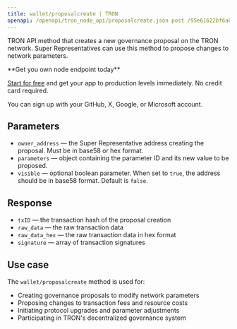 ---
title: wallet/proposalcreate | TRON
openapi: /openapi/tron_node_api/proposalcreate.json post /95e61622bf6a8af293978377718e3b77/wallet/proposalcreate
---

TRON API method that creates a new governance proposal on the TRON network. Super Representatives can use this method to propose changes to network parameters.

<Check>
**Get you own node endpoint today**

[Start for free](https://console.chainstack.com/) and get your app to production levels immediately. No credit card required.

You can sign up with your GitHub, X, Google, or Microsoft account.
</Check>

## Parameters

* `owner_address` — the Super Representative address creating the proposal. Must be in base58 or hex format.
* `parameters` — object containing the parameter ID and its new value to be proposed.
* `visible` — optional boolean parameter. When set to `true`, the address should be in base58 format. Default is `false`.

## Response

* `txID` — the transaction hash of the proposal creation
* `raw_data` — the raw transaction data
* `raw_data_hex` — the raw transaction data in hex format
* `signature` — array of transaction signatures

## Use case

The `wallet/proposalcreate` method is used for:

* Creating governance proposals to modify network parameters
* Proposing changes to transaction fees and resource costs
* Initiating protocol upgrades and parameter adjustments
* Participating in TRON's decentralized governance system